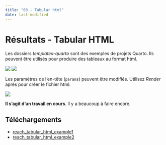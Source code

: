 ```yaml
---
title: "03 - Tabular html"
date: last-modified
---
```

# Résultats - Tabular HTML

Les dossiers *templates-quarto* sont des exemples de projets Quarto. Ils peuvent être utilisés pour produire des tableaux au format html.


![](../config/images/tabular_html_folder.png)
![](../config/images/tabular_html_quarto_file.png)

Les paramètres de l'en-tête (`params`) peuvent être modifiés. Utilisez *Render* après pour créer le fichier html.

![](../config/images/tabular_html_output.png)


::: {.callout-note .column-margin}
**Il s'agit d'un travail en cours**. Il y a beaucoup à faire encore.
:::

## Téléchargements

- [reach_tabular_html_example1](../templates-quarto/reach_tabular_html_example1.zip)
- [reach_tabular_html_example2](../templates-quarto/reach_tabular_html_example2.zip)
